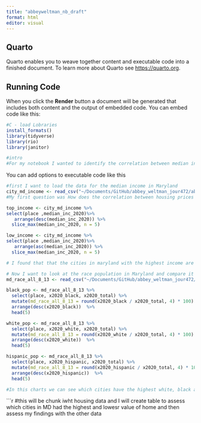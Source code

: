 ```yaml
---
title: "abbeyweltman_nb_draft"
format: html
editor: visual
---
```


## Quarto

Quarto enables you to weave together content and executable code into a finished document. To learn more about Quarto see <https://quarto.org>.

## Running Code

When you click the **Render** button a document will be generated that includes both content and the output of embedded code. You can embed code like this:

```r
#C - load Lobraries
install_formats()
library(tidyverse)
library(rio)
library(janitor)

#intro 
#For my notebook I wanted to identify the correlation between median income, race and the new element of housing prices. In the data sets we have looked at previously we were able to identify regional disparities in median income and race. We have also analyzed population ethnic percentages in these areas. The missing piece that could tie the data notebook together would be the housing prices data. This would indicate the value of the neighborhood and we can see if there are trends with neighborhood value, race and income. Then I could narrow the sites specifically to Baltimore City. 

```

You can add options to executable code like this

```r
#first I want to load the data for the median income in Maryland 
city_md_income <- read_csv("~/Documents/GitHub/abbey_weltman_jour472/abbeyweltman_notebook/Baltimore_data/city_md_income.csv")
#My first question was How does the correlation between housing prices and median income vary across different racial or ethnic groups in the dataset? In the City_Md_income data I can identify the 5 cities with the highest income, and the 5 cities with the lowest and then we will crossreference the race trends in these cities. 

top_income <- city_md_income %>% 
select(place ,median_inc_2020)%>% 
   arrange(desc(median_inc_2020)) %>% 
  slice_max(median_inc_2020, n = 5)

low_income <- city_md_income %>% 
select(place ,median_inc_2020)%>% 
   arrange(asc(median_inc_2020)) %>% 
  slice_max(median_inc_2020, n = 5)

# I found that that the cities in maryland with the highest income are Chevy Chase, Martins Additions village, and someserset town. the Ciities with the lowest income are 
```
```r
# Now I want to look at the race population in Maryland and compare it to what ive seen in the income data 
md_race_all_8_13 <- read_csv("~/Documents/GitHub/abbey_weltman_jour472/abbeyweltman_notebook/Baltimore_data/md_race_all_8_13.csv") 

black_pop <- md_race_all_8_13 %>%
  select(place, x2020_black, x2020_total) %>% 
  mutate(md_race_all_8_13 = round(x2020_black / x2020_total, 4) * 100) %>%
  arrange(desc(x2020_black))  %>%
  head(5)

white_pop <- md_race_all_8_13 %>%
  select(place, x2020_white, x2020_total) %>% 
  mutate(md_race_all_8_13 = round(x2020_white / x2020_total, 4) * 100) %>%
  arrange(desc(x2020_white))  %>%
  head(5)

hispanic_pop <- md_race_all_8_13 %>%
  select(place, x2020_hispanic, x2020_total) %>% 
  mutate(md_race_all_8_13 = round(x2020_hispanic / x2020_total, 4) * 100) %>%
  arrange(desc(x2020_hispanic))  %>%
  head(5)

#In this charts we can see which cities have the highest white, black and hispanic population. Now that we know the race demographic of the cities in Maryland we can assess if the housing prices have a similar trend. 
```
```r

#this will be chunk iwht housing data and I will create table to assess which cities in MD had the highest and lowesr value of home and then assess my findings with the other data



